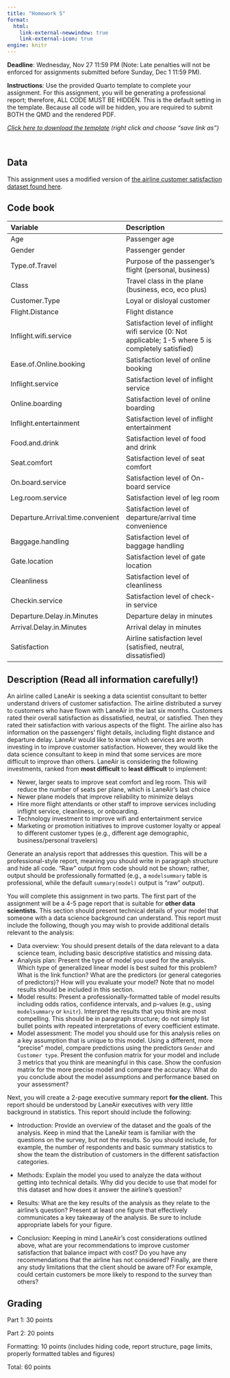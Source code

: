 ```yaml
---
title: "Homework 5"
format:
  html:
    link-external-newwindow: true
    link-external-icon: true
engine: knitr
---
```


**Deadline**: Wednesday, Nov 27 11:59 PM (Note: Late penalties will not be enforced for assignments submitted before Sunday, Dec 1 11:59 PM).

**Instructions**: Use the provided Quarto template to complete your assignment. For this assignment, you will be generating a professional report; therefore, ALL CODE MUST BE HIDDEN. This is the default setting in the template. Because all code will be hidden, you are required to submit BOTH the QMD and the rendered PDF.

[*Click here to download the template*](_IDS702HW5Template.qmd) *(right click and choose "save link as")*

 

## Data

This assignment uses a modified version of [the airline customer satisfaction dataset found here](https://www.kaggle.com/datasets/teejmahal20/airline-passenger-satisfaction).

## Code book

| Variable | Description |
|:------------------------------------|:----------------------------------|
| Age | Passenger age |
| Gender | Passenger gender |
| Type.of.Travel | Purpose of the passenger's flight (personal, business) |
| Class | Travel class in the plane (business, eco, eco plus) |
| Customer.Type | Loyal or disloyal customer |
| Flight.Distance | Flight distance |
| Inflight.wifi.service | Satisfaction level of inflight wifi service (0: Not applicable; 1-5 where 5 is completely satisfied) |
| Ease.of.Online.booking | Satisfaction level of online booking |
| Inflight.service | Satisfaction level of inflight service |
| Online.boarding | Satisfaction level of online boarding |
| Inflight.entertainment | Satisfaction level of inflight entertainment |
| Food.and.drink | Satisfaction level of food and drink |
| Seat.comfort | Satisfaction level of seat comfort |
| On.board.service | Satisfaction level of On-board service |
| Leg.room.service | Satisfaction level of leg room |
| Departure.Arrival.time.convenient | Satisfaction level of departure/arrival time convenience |
| Baggage.handling | Satisfaction level of baggage handling |
| Gate.location | Satisfaction level of gate location |
| Cleanliness | Satisfaction level of cleanliness |
| Checkin.service | Satisfaction level of check-in service |
| Departure.Delay.in.Minutes | Departure delay in minutes |
| Arrival.Delay.in.Minutes | Arrival delay in minutes |
| Satisfaction | Airline satisfaction level (satisfied, neutral, dissatisfied) |

## Description (Read all information carefully!)

An airline called LaneAir is seeking a data scientist consultant to better understand drivers of customer satisfaction. The airline distributed a survey to customers who have flown with LaneAir in the last six months. Customers rated their overall satisfaction as dissatisfied, neutral, or satisfied. Then they rated their satisfaction with various aspects of the flight. The airline also has information on the passengers' flight details, including flight distance and departure delay. LaneAir would like to know which services are worth investing in to improve customer satisfaction. However, they would like the data science consultant to keep in mind that some services are more difficult to improve than others. LaneAir is considering the following investments, ranked from **most difficult** to **least difficult** to implement:

-   Newer, larger seats to improve seat comfort and leg room. This will reduce the number of seats per plane, which is LaneAir's last choice
-   Newer plane models that improve reliability to minimize delays
-   Hire more flight attendants or other staff to improve services including inflight service, cleanliness, or onboarding.
-   Technology investment to improve wifi and entertainment service
-   Marketing or promotion initiatives to improve customer loyalty or appeal to different customer types (e.g., different age demographic, business/personal travelers)

Generate an analysis report that addresses this question. This will be a professional-style report, meaning you should write in paragraph structure and hide all code. "Raw" output from code should not be shown; rather, output should be professionally formatted (e.g., a `modelsummary` table is professional, while the default `summary(model)` output is "raw" output).

You will complete this assignment in two parts. The first part of the assignment will be a 4-5 page report that is suitable for **other data scientists.** This section should present technical details of your model that someone with a data science background can understand. This report must include the following, though you may wish to provide additional details relevant to the analysis:

-   Data overview: You should present details of the data relevant to a data science team, including basic descriptive statistics and missing data.
-   Analysis plan: Present the type of model you used for the analysis. Which type of generalized linear model is best suited for this problem? What is the link function? What are the predictors (or general categories of predictors)? How will you evaluate your model? Note that no model results should be included in this section.
-   Model results: Present a professionally-formatted table of model results including odds ratios, confidence intervals, and p-values (e.g., using `modelsummary` or `knitr`). Interpret the results that you think are most compelling. This should be in paragraph structure; do not simply list bullet points with repeated interpretations of every coefficient estimate.
-   Model assessment: The model you should use for this analysis relies on a key assumption that is unique to this model. Using a different, more "precise" model, compare predictions using the predictors `Gender` and `Customer type`. Present the confusion matrix for your model and include 3 metrics that you think are meaningful in this case. Show the confusion matrix for the more precise model and compare the accuracy. What do you conclude about the model assumptions and performance based on your assessment?

Next, you will create a 2-page executive summary report **for the client.** This report should be understood by LaneAir executives with very little background in statistics. This report should include the following:

-   Introduction: Provide an overview of the dataset and the goals of the analysis. Keep in mind that the LaneAir team is familiar with the questions on the survey, but not the results. So you should include, for example, the number of respondents and basic summary statistics to show the team the distribution of customers in the different satisfaction categories.

-   Methods: Explain the model you used to analyze the data without getting into technical details. Why did you decide to use that model for this dataset and how does it answer the airline's question?

-   Results: What are the key results of the analysis as they relate to the airline's question? Present at least one figure that effectively communicates a key takeaway of the analysis. Be sure to include appropriate labels for your figure.

-   Conclusion: Keeping in mind LaneAir's cost considerations outlined above, what are your recommendations to improve customer satisfaction that balance impact with cost? Do you have any recommendations that the airline has not considered? Finally, are there any study limitations that the client should be aware of? For example, could certain customers be more likely to respond to the survey than others?

## Grading

Part 1: 30 points

Part 2: 20 points

Formatting: 10 points (includes hiding code, report structure, page limits, properly formatted tables and figures)

Total: 60 points
